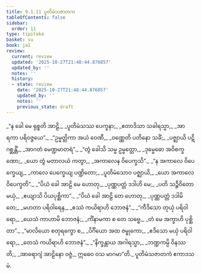 ```yaml
---
title: 9.1.11 ပူတိမံသဇာတက
tableOfContents: false
sidebar:
  order: 11
type: tipitaka
basket: su
book: ja1
review:
  current: review
  updated: '2025-10-27T21:48:44.876857'
  updated_by: ''
  notes: ''
  history:
  - state: review
    date: '2025-10-27T21:48:44.876857'
    updated_by: ''
    notes: ''
    previous_state: draft
---
```



<ReviewStatus review={frontmatter.review} showDetails={true} />

<HypothesisAnnotation frontmatter={frontmatter} />

<DynamicBreadcrumb />

<Division number="96" book="ja1" e="ch" v="22" p="198">

<Paragraph number="1886" type="verses" book="ja1">
_“န ခေါ မေ ရုစ္စတိ အာဠိ,_  
_ပူတိမံသဿ ပေက္ခနာ;_  
_ဧတာဒိသာ သခါရသ္မာ,_  
_အာရကာ ပရိဝဇ္ဇယေ”._  

</Paragraph>

</Division>
<Division number="97" book="ja1" e="ch" v="22" p="198">

<Paragraph number="1887" type="verses" book="ja1">
_“ဥမ္မတ္တိကာ အယံ ဝေဏီ,_  
_ဝဏ္ဏေတိ ပတိနော သခိံ;_  
_ပဇ္ဈာယိ ပဋိဂစ္ဆန္တိံ,_  
_အာဂတံ မေဏ္ဍမာတရံ”._  

</Paragraph>

</Division>
<Division number="98" book="ja1" e="ch" v="22" p="198">

<Paragraph number="1888" type="verses" book="ja1">
_“တွံ ခေါသိ သမ္မ ဥမ္မတ္တော,_  
_ဒုမ္မေဓော အဝိစက္ခဏော;_  
_ယော တွံ မတာလယံ ကတွာ,_  
_အကာလေန ဝိပေက္ခသိ”._  

</Paragraph>

</Division>
<Division number="99" book="ja1" e="ch" v="22" p="198">

<Paragraph number="1889" type="verses" book="ja1">
_“န အကာလေ ဝိပေက္ခေယျ,_  
_ကာလေ ပေက္ခေယျ ပဏ္ဍိတော;_  
_ပူတိမံသောဝ ပဇ္ဈာယိ,_  
_ယော အကာလေ ဝိပေက္ခတိ”._  

</Paragraph>

</Division>
<Division number="100" book="ja1" e="ch" v="22" p="198">

<Paragraph number="1890" type="verses" book="ja1">
_“ပိယံ ခေါ အာဠိ မေ ဟောတု,_  
_ပုဏ္ဏပတ္တံ ဒဒါဟိ မေ;_  
_ပတိ သဉ္ဇီဝိတော မယှံ,_  
_ဧယျာသိ ပိယပုစ္ဆိကာ”._  

</Paragraph>

</Division>
<Division number="101" book="ja1" e="ch" v="22" p="198">

<Paragraph number="1891" type="verses" book="ja1">
_“ပိယံ ခေါ အာဠိ တေ ဟောတု,_  
_ပုဏ္ဏပတ္တံ ဒဒါမိ တေ;_  
_မဟတာ ပရိဝါရေန,_  
_ဧဿံ ကယိရာဟိ ဘောဇနံ”._  

</Paragraph>

</Division>
<Division number="102" book="ja1" e="ch" v="22" p="198">

<Paragraph number="1892" type="verses" book="ja1">
_“ကီဒိသော တုယှံ ပရိဝါရော,_  
_ယေသံ ကာဟာမိ ဘောဇနံ;_  
_ကိံနာမကာ စ တေ သဗ္ဗေ,_  
_တံ မေ အက္ခာဟိ ပုစ္ဆိတာ”._  

</Paragraph>

</Division>
<Division number="103" book="ja1" e="ch" v="22" p="198">

<Paragraph number="1893" type="verses" book="ja1">
_“မာလိယော စတုရက္ခော စ,_  
_ပိင်္ဂိယော အထ ဇမ္ဗုကော;_  
_ဧဒိသော မယှံ ပရိဝါရော,_  
_တေသံ ကယိရာဟိ ဘောဇနံ”._  

</Paragraph>

</Division>
<Division number="104" book="ja1" e="ch" v="22" p="198">

<Paragraph number="1894" type="verses" book="ja1">
_“နိက္ခန္တာယ အဂါရသ္မာ,_  
_ဘဏ္ဍကမ္ပိ ဝိနဿတိ;_  
_အာရောဂျံ အာဠိနော ဝဇ္ဇံ,_  
ဣဓေဝ ဝသ မာဂမာ”တိ._  


</Paragraph>
</Division>

<Paragraph number="1895" type="center" book="ja1">
ပူတိမံသဇာတကံ ဧကာဒသမံ.
</Paragraph>